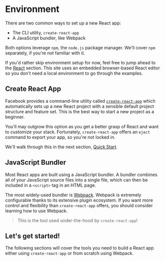 # Environment

There are two common ways to set up a new React app:

- The CLI utility, `create-react-app`
- A JavaScript bundler, like Webpack

Both options leverage `npm`, the `node.js` package manager. We'll cover `npm` separately, if you're not familiar with it.

If you'd rather skip environment setup for now, feel free to jump ahead to the [React](/react) section. This site uses an embedded browser-based React editor so you don't need a local environment to go through the examples.

## Create React App

Facebook provides a command-line utility called [`create-react-app`](https://reactjs.org/docs/create-a-new-react-app.html) which automatically sets up a new React project with a sensible default project structure and feature set. This is the best way to start a new project as a beginner.

You'll may outgrow this option as you get a better grasp of React and want to customize your stack. Fortunately, `create-react-app` offers an `eject` command to export your app, so you're not locked in.

We'll walk through this in the next section, [Quick Start](/environment/quick_start).

## JavaScript Bundler

Most React apps are built using a JavaScript bundler. A bundler combines all of your JavaScript source files into a single file, which can then be included in a `<script>` tag in an HTML page.

The most widely-used bundler is [Webpack](https://webpack.js.org/). Webpack is extremely configurable thanks to its extensive plugin ecosystem. If you want more control and flexibility than `create-react-app` offers, you should consider learning how to use Webpack.

> This is the tool used under-the-hood by `create-react-app`!

## Let's get started!

The following sections will cover the tools you need to build a React app either using `create-react-app` or from scratch using Webpack.
